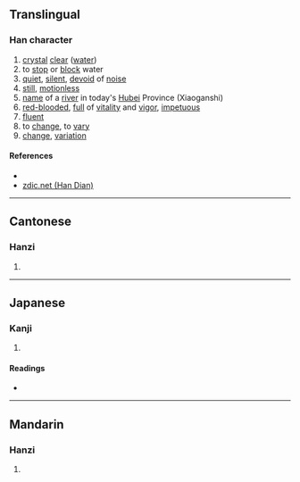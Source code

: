 {{character info/new}}
{{also|㵳}}
==Translingual==

===Han character===
{{Han char|rn=85|rad=水|as=11|sn=14|four=37122|canj=ESMH|ids=⿰氵翏}}

# [[crystal]] [[clear]] ([[water]])
# to [[stop]] or [[block]] water
# [[quiet]], [[silent]], [[devoid]] of [[noise]]
# [[still]], [[motionless]]
# [[name]] of a [[river]] in today's [[Hubei]] Province (Xiaoganshi)
# [[red-blooded]], [[full]] of [[vitality]] and [[vigor]], [[impetuous]]
# [[fluent]]
# to [[change]], to [[vary]]
# [[change]], [[variation]]

====References====
* {{Han ref|kx=0648.020|dkj=18182|dj=1057.160|hdz=31733.080|uh=6F3B|ud=28475|bh=E27B|bd=57979}}
* [http://www.zdic.net/z/1d/js/6F3B.htm zdic.net (Han Dian)]

----

==Cantonese==

===Hanzi===
{{yue-hanzi|jyut=[[lau4]], [[liu4]]|y=lau4, liu4}}

# {{defn|lang=yue|sort=水11}}

----

==Japanese==

===Kanji===
{{ja-kanji|grade=|rs=水11}}

# {{defn|lang=ja|sort=水11}}

====Readings====
* {{ja-readings|on=[[りょう]] (ryō), [[りゅう]] (ryū), [[る]] (ru)|kun=}}

----

==Mandarin==

===Hanzi===
{{cmn-hanzi|pin=[[liáo]] ([[liao2]])|wg=liao<sup>2</sup>}}

# {{defn|lang=cmn|sort=水11}}